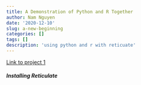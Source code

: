 ```yaml
---
title: A Demonstration of Python and R Together
author: Nam Nguyen
date: '2020-12-10'
slug: a-new-beginning
categories: []
tags: []
description: 'using python and r with reticuate'
---
```


[Link to project 1](/projects/project1/)

##### Installing Reticulate
